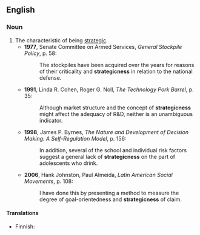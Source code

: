 ==English==
===Noun===
{{en-noun|es}}

# The characteristic of being [[strategic]].
#*'''1977''', Senate Committee on Armed Services, ''General Stockpile Policy'', p. 58:
#*:The stockpiles have been acquired over the years for reasons of their criticality and '''strategicness''' in relation to the national defense. 
#*'''1991''', Linda R. Cohen, Roger G. Noll, ''The Technology Pork Barrel'', p. 35:
#*:Although market structure and the concept of '''strategicness''' might affect the adequacy of R&D, neither is an unambiguous indicator.
#*'''1998''', James P. Byrnes, ''The Nature and Development of Decision Making: A Self-Regulation Model'', p. 156:
#*:In addition, several of the school and individual risk factors suggest a general lack of '''strategicness''' on the part of adolescents who drink.  
#*'''2006''', Hank Johnston, Paul Almeida, ''Latin American Social Movements'', p. 108:
#*:I have done this by presenting a method to measure the degree of goal-orientedness and '''strategicness''' of claim.

====Translations====
{{top}}
* Finnish: {{t-|fi|strategisuus}}
{{bottom}}